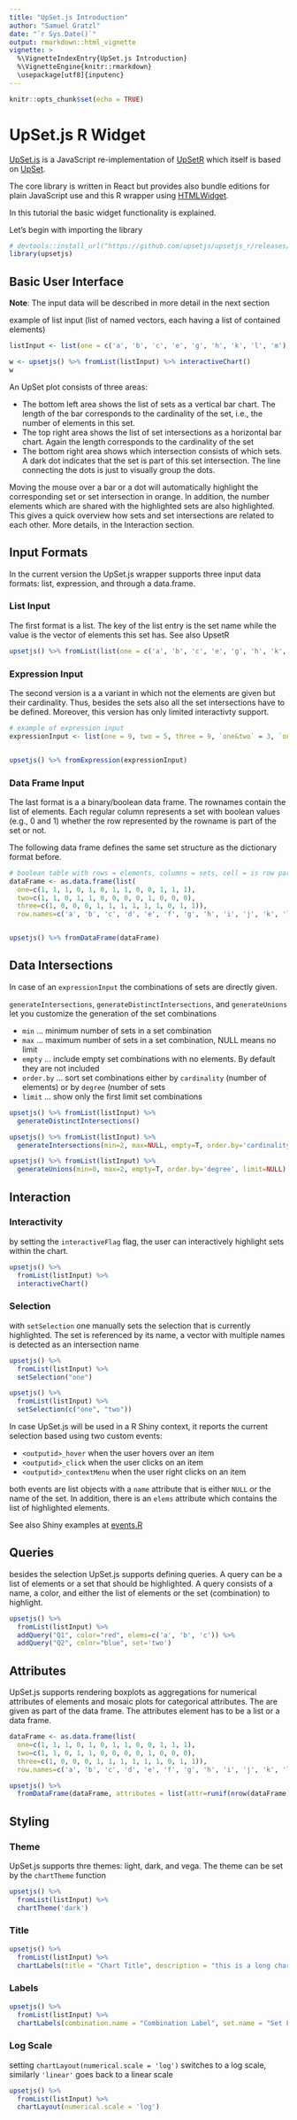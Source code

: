 ```yaml
---
title: "UpSet.js Introduction"
author: "Samuel Gratzl"
date: "`r Sys.Date()`"
output: rmarkdown::html_vignette
vignette: >
  %\VignetteIndexEntry{UpSet.js Introduction}
  %\VignetteEngine{knitr::rmarkdown}
  \usepackage[utf8]{inputenc}
---
```


```r
knitr::opts_chunk$set(echo = TRUE)
```

# UpSet.js R Widget

[UpSet.js](https://upset.js.org) is a JavaScript re-implementation of [UpSetR](https://www.rdocumentation.org/packages/UpSetR/) which itself is based on [UpSet](http://vcg.github.io/upset/about/).

The core library is written in React but provides also bundle editions for plain JavaScript use and this R wrapper using [HTMLWidget](http://www.htmlwidgets.org/).

In this tutorial the basic widget functionality is explained.

Let's begin with importing the library

```r
# devtools::install_url("https://github.com/upsetjs/upsetjs_r/releases/latest/download/upsetjs.tar.gz")
library(upsetjs)
```

## Basic User Interface

**Note**: The input data will be described in more detail in the next section

example of list input (list of named vectors, each having a list of contained elements)

```r
listInput <- list(one = c('a', 'b', 'c', 'e', 'g', 'h', 'k', 'l', 'm'), two = c('a', 'b', 'd', 'e', 'j'), three = c('a', 'e', 'f', 'g', 'h', 'i', 'j', 'l', 'm'))

w <- upsetjs() %>% fromList(listInput) %>% interactiveChart()
w
```


An UpSet plot consists of three areas:

- The bottom left area shows the list of sets as a vertical bar chart. The length of the bar corresponds to the cardinality of the set, i.e., the number of elements in this set.
- The top right area shows the list of set intersections as a horizontal bar chart. Again the length corresponds to the cardinality of the set
- The bottom right area shows which intersection consists of which sets. A dark dot indicates that the set is part of this set intersection. The line connecting the dots is just to visually group the dots.

Moving the mouse over a bar or a dot will automatically highlight the corresponding set or set intersection in orange. In addition, the number elements which are shared with the highlighted sets are also highlighted. This gives a quick overview how sets and set intersections are related to each other. More details, in the Interaction section.

## Input Formats

In the current version the UpSet.js wrapper supports three input data formats: list, expression, and through a data.frame.

### List Input

The first format is a list. The key of the list entry is the set name while the value is the vector of elements this set has. See also UpsetR

```r
upsetjs() %>% fromList(list(one = c('a', 'b', 'c', 'e', 'g', 'h', 'k', 'l', 'm'), two = c('a', 'b', 'd', 'e', 'j'), three = c('a', 'e', 'f', 'g', 'h', 'i', 'j', 'l', 'm')))
```


### Expression Input

The second version is a a variant in which not the elements are given but their cardinality. Thus, besides the sets also all the set intersections have to be defined. Moreover, this version has only limited interactivty support.

```r

# example of expression input
expressionInput <- list(one = 9, two = 5, three = 9, `one&two` = 3, `one&three` = 6, `two&three` = 3, `one&two&three` = 2)


upsetjs() %>% fromExpression(expressionInput)
```


### Data Frame Input

The last format is a a binary/boolean data frame. The rownames contain the list of elements. Each regular column represents a set with boolean values (e.g., 0 and 1) whether the row represented by the rowname is part of the set or not.

The following data frame defines the same set structure as the dictionary format before.
```r

# boolean table with rows = elements, columns = sets, cell = is row part of this set
dataFrame <- as.data.frame(list(
  one=c(1, 1, 1, 0, 1, 0, 1, 1, 0, 0, 1, 1, 1),
  two=c(1, 1, 0, 1, 1, 0, 0, 0, 0, 1, 0, 0, 0),
  three=c(1, 0, 0, 0, 1, 1, 1, 1, 1, 1, 0, 1, 1)),
  row.names=c('a', 'b', 'c', 'd', 'e', 'f', 'g', 'h', 'i', 'j', 'k', 'l', 'm'))


upsetjs() %>% fromDataFrame(dataFrame)
```

## Data Intersections

In case of an `expressionInput` the combinations of sets are directly given.

`generateIntersections`, `generateDistinctIntersections`, and `generateUnions` let you customize the generation of the set combinations

- `min` ... minimum number of sets in a set combination
- `max` ... maximum number of sets in a set combination, NULL means no limit
- `empty` ... include empty set combinations with no elements. By default they are not included
- `order.by` ... sort set combinations either by `cardinality` (number of elements) or by `degree` (number of sets
- `limit` ... show only the first limit set combinations


```r

upsetjs() %>% fromList(listInput) %>%
  generateDistinctIntersections()
```

```r

upsetjs() %>% fromList(listInput) %>%
  generateIntersections(min=2, max=NULL, empty=T, order.by='cardinality', limit=NULL)
```

```r

upsetjs() %>% fromList(listInput) %>%
  generateUnions(min=0, max=2, empty=T, order.by='degree', limit=NULL)
```

## Interaction

### Interactivity
by setting the `interactiveFlag` flag, the user can interactively highlight sets within the chart.

```r
upsetjs() %>%
  fromList(listInput) %>%
  interactiveChart()
```

### Selection
with `setSelection` one manually sets the selection that is currently highlighted. The set is referenced by its name, a vector with multiple names is detected as an intersection name


```r
upsetjs() %>%
  fromList(listInput) %>%
  setSelection("one")
```


```r
upsetjs() %>%
  fromList(listInput) %>%
  setSelection(c("one", "two"))
```

In case UpSet.js will be used in a R Shiny context, it reports the current selection based using two custom events:

- `<outputid>_hover` when the user hovers over an item
- `<outputid>_click` when the user clicks on an item
- `<outputid>_contextMenu` when the user right clicks on an item

both events are list objects with a `name` attribute that is either `NULL` or the name of the set. In addition, there is an `elems` attribute which contains the list of highlighted elements.

See also Shiny examples at [events.R](https://github.com/upsetjs/upsetjs_r/blob/master/r_package/shiny/events.R)


## Queries

besides the selection UpSet.js supports defining queries. A query can be a list of elements or a set that should be highlighted. A query consists of a name, a color, and either the list of elements or the set (combination) to highlight.


```r
upsetjs() %>%
  fromList(listInput) %>%
  addQuery("Q1", color="red", elems=c('a', 'b', 'c')) %>%
  addQuery("Q2", color="blue", set='two')
```


## Attributes

UpSet.js supports rendering boxplots as aggregations for numerical attributes of elements and mosaic plots for categorical attributes. 
The are given as part of the data frame. The attributes element has to be a list or a data frame.


```r
dataFrame <- as.data.frame(list(
  one=c(1, 1, 1, 0, 1, 0, 1, 1, 0, 0, 1, 1, 1),
  two=c(1, 1, 0, 1, 1, 0, 0, 0, 0, 1, 0, 0, 0),
  three=c(1, 0, 0, 0, 1, 1, 1, 1, 1, 1, 0, 1, 1)),
  row.names=c('a', 'b', 'c', 'd', 'e', 'f', 'g', 'h', 'i', 'j', 'k', 'l', 'm'))

upsetjs() %>%
  fromDataFrame(dataFrame, attributes = list(attr=runif(nrow(dataFrame))))
```


## Styling

### Theme

UpSet.js supports thre themes: light, dark, and vega. The theme can be set by the `chartTheme` function

```r
upsetjs() %>%
  fromList(listInput) %>%
  chartTheme('dark')
```

### Title

```r
upsetjs() %>%
  fromList(listInput) %>%
  chartLabels(title = "Chart Title", description = "this is a long chart description")
```

### Labels

```r
upsetjs() %>%
  fromList(listInput) %>%
  chartLabels(combination.name = "Combination Label", set.name = "Set Label")
```

### Log Scale

setting `chartLayout(numerical.scale = 'log')` switches to a log scale, similarly `'linear'` goes back to a linear scale

```r
upsetjs() %>%
  fromList(listInput) %>%
  chartLayout(numerical.scale = 'log')
```
